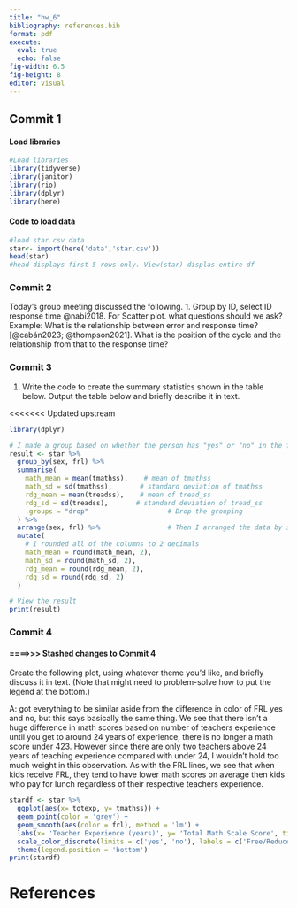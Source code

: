```yaml
---
title: "hw_6"
bibliography: references.bib
format: pdf
execute: 
  eval: true
  echo: false
fig-width: 6.5
fig-height: 8
editor: visual
---
```


## Commit 1

#### Load libraries

```r
#Load libraries
library(tidyverse)
library(janitor)
library(rio)
library(dplyr)
library(here) 
```

#### Code to load data

```r
#load star.csv data
star<- import(here('data','star.csv'))
head(star) 
#head displays first 5 rows only. View(star) displas entire df
```

### Commit 2

Today's group meeting discussed the following. 1. Group by ID, select ID response time @nabi2018. For Scatter plot. what questions should we ask? Example: What is the relationship between error and response time? [@cabán2023; @thompson2021]. What is the position of the cycle and the relationship from that to the response time?

### **Commit 3**

1.  Write the code to create the summary statistics shown in the table below. Output the table below and briefly describe it in text.

\<\<\<\<\<\<\< Updated upstream

```r

library(dplyr)

# I made a group based on whether the person has "yes" or "no" in the frl column
result <- star %>%
  group_by(sex, frl) %>%                
  summarise(
    math_mean = mean(tmathss),    # mean of tmathss
    math_sd = sd(tmathss),       # standard deviation of tmathss
    rdg_mean = mean(treadss),    # mean of tread_ss
    rdg_sd = sd(treadss),       # standard deviation of tread_ss
    .groups = "drop"                    # Drop the grouping 
  ) %>%
  arrange(sex, frl) %>%                 # Then I arranged the data by sex and frl
  mutate(
    # I rounded all of the columns to 2 decimals
    math_mean = round(math_mean, 2),
    math_sd = round(math_sd, 2),
    rdg_mean = round(rdg_mean, 2),
    rdg_sd = round(rdg_sd, 2)
  )

# View the result
print(result)


```

### Commit 4

#### ====\>\>\> Stashed changes to Commit 4

Create the following plot, using whatever theme you’d like, and briefly discuss it in text. (Note that might need to problem-solve how to put the legend at the bottom.)

A: got everything to be similar aside from the difference in color of FRL yes and no, but this says basically the same thing. We see that there isn't a huge difference in math scores based on number of teachers experience until you get to around 24 years of experience, there is no longer a math score under 423. However since there are only two teachers above 24 years of teaching experience compared with under 24, I wouldn't hold too much weight in this observation. As with the FRL lines, we see that when kids receive FRL, they tend to have lower math scores on average then kids who pay for lunch regardless of their respective teachers experience.

```r
stardf <- star %>% 
  ggplot(aes(x= totexp, y= tmathss)) +
  geom_point(color = 'grey') +
  geom_smooth(aes(color = frl), method = 'lm') +
  labs(x= 'Teacher Experience (years)', y= 'Total Math Scale Score', title = 'Relation between teacher experience and math scores', subtitle = 'Separate regression lines displayed by free/reduced price lunch status', color = 'Lunch Status') +
  scale_color_discrete(limits = c('yes', 'no'), labels = c('Free/Reduced Price Meals', 'Paid Meals')) +
  theme(legend.position = 'bottom')
print(stardf)
```

# References
